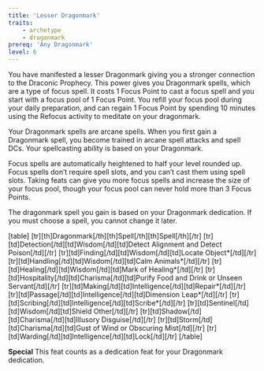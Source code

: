 ```yaml
---
title: 'Lesser Dragonmark'
traits:
    - archetype
    - dragonmark
prereq: 'Any Dragonmark'
level: 6
---
```


You have manifested a lesser Dragonmark giving you a stronger connection to the Draconic Prophecy. This power gives you Dragonmark spells, which are a type of focus spell. It costs 1 Focus Point to cast a focus spell and you start with a focus pool of 1 Focus Point. You refill your focus pool during your daily preparation, and can regain 1 Focus Point by spending 10 minutes using the Refocus activity to meditate on your dragonmark.

Your Dragonmark spells are arcane spells. When you first gain a Dragonmark spell, you become trained in arcane spell attacks and spell DCs. Your spellcasting ability is based on your Dragonmark.

Focus spells are automatically heightened to half your level rounded up. Focus spells don’t require spell slots, and you can’t cast them using spell slots. Taking feats can give you more focus spells and increase the size of your focus pool, though your focus pool can never hold more than 3 Focus Points.

The dragonmark spell you gain is based on your Dragonmark dedication. If you must choose a spell, you cannot change it later.

[table]
[tr][th]Dragonmark[/th][th]Spell[/th][th]Spell[/th][/tr]
[tr][td]Detection[/td][td]Wisdom[/td][td]Detect Alignment and Detect Poison[/td][/tr]
[tr][td]Finding[/td][td]Wisdom[/td][td]Locate Object*[/td][/tr]
[tr][td]Handling[/td][td]Wisdom[/td][td]Calm Animals*[/td][/tr]
[tr][td]Healing[/td][td]Wisdom[/td][td]Mark of Healing*[/td][/tr]
[tr][td]Hospitality[/td][td]Charisma[/td][td]Purify Food and Drink or Unseen Servant[/td][/tr]
[tr][td]Making[/td][td]Intelligence[/td][td]Repair*[/td][/tr]
[tr][td]Passage[/td][td]Intelligence[/td][td]Dimension Leap*[/td][/tr]
[tr][td]Scribing[/td][td]Intelligence[/td][td]Scribe*[/td][/tr]
[tr][td]Sentinel[/td][td]Wisdom[/td][td]Shield Other[/td][/tr]
[tr][td]Shadow[/td][td]Charisma[/td][td]Illusory Disguise[/td][/tr]
[tr][td]Storm[/td][td]Charisma[/td][td]Gust of Wind or Obscuring Mist[/td][/tr]
[tr][td]Warding[/td][td]Intelligence[/td][td]Lock[/td][/tr]
[/table]

**Special** This feat counts as a dedication feat for your Dragonmark dedication.
